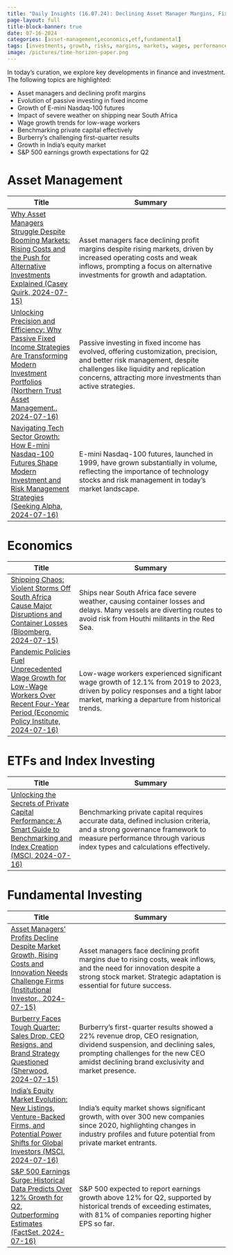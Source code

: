 ```yaml
---
title: "Daily Insights (16.07.24): Declining Asset Manager Margins, Fixed Income Trends, Nasdaq-100 Futures Growth, and Surging India Equity Market"
page-layout: full
title-block-banner: true
date: 07-16-2024
categories: [asset-management,economics,etf,fundamental]
tags: [investments, growth, risks, margins, markets, wages, performance, technology, adaptation, revenue]
image: /pictures/time-horizon-paper.png
---
```


In today's curation, we explore key developments in finance and investment. The following topics are highlighted:

- Asset managers and declining profit margins
- Evolution of passive investing in fixed income
- Growth of E-mini Nasdaq-100 futures
- Impact of severe weather on shipping near South Africa
- Wage growth trends for low-wage workers
- Benchmarking private capital effectively
- Burberry's challenging first-quarter results
- Growth in India's equity market
- S&P 500 earnings growth expectations for Q2



# Asset Management
| Title | Summary |
|-----|-----------|
| [Why Asset Managers Struggle Despite Booming Markets: Rising Costs and the Push for Alternative Investments Explained (Casey Quirk, 2024-07-15)](https://www.institutionalinvestor.com/article/2dhfi05x8k2pr2loq4v0g/corner-office/asset-manager-profit-margins-get-thinner)   | Asset managers face declining profit margins despite rising markets, driven by increased operating costs and weak inflows, prompting a focus on alternative investments for growth and adaptation. |
| [Unlocking Precision and Efficiency: Why Passive Fixed Income Strategies Are Transforming Modern Investment Portfolios (Northern Trust Asset Management., 2024-07-16)](https://www.institutionalinvestor.com/article/2dg5aji7ohkluumcrwy68/innovation/index-investing-as-an-active-decision-implications-for-fixed-income-investors)   | Passive investing in fixed income has evolved, offering customization, precision, and better risk management, despite challenges like liquidity and replication concerns, attracting more investments than active strategies. |
| [Navigating Tech Sector Growth: How E-mini Nasdaq-100 Futures Shape Modern Investment and Risk Management Strategies (Seeking Alpha, 2024-07-16)](https://seekingalpha.com/article/4703878-tech-growth-25-years-nasdaq-futures)   | E-mini Nasdaq-100 futures, launched in 1999, have grown substantially in volume, reflecting the importance of technology stocks and risk management in today's market landscape. |

# Economics
| Title | Summary |
|-----|-----------|
| [Shipping Chaos: Violent Storms Off South Africa Cause Major Disruptions and Container Losses (Bloomberg, 2024-07-15)](https://finance.yahoo.com/news/ships-fleeing-red-sea-now-160349344.html)   | Ships near South Africa face severe weather, causing container losses and delays. Many vessels are diverting routes to avoid risk from Houthi militants in the Red Sea. |
| [Pandemic Policies Fuel Unprecedented Wage Growth for Low-Wage Workers Over Recent Four-Year Period (Economic Policy Institute, 2024-07-16)](https://angrybearblog.com/2024/06/fastest-wage-growth-over-the-last-four-years)   | Low-wage workers experienced significant wage growth of 12.1% from 2019 to 2023, driven by policy responses and a tight labor market, marking a departure from historical trends. |

# ETFs and Index Investing
| Title | Summary |
|-----|-----------|
| [Unlocking the Secrets of Private Capital Performance: A Smart Guide to Benchmarking and Index Creation (MSCI, 2024-07-16)](https://www.msci.com/www/blog-posts/the-cornerstones-of/04783300823)   | Benchmarking private capital requires accurate data, defined inclusion criteria, and a strong governance framework to measure performance through various index types and calculations effectively. |

# Fundamental Investing
| Title | Summary |
|-----|-----------|
| [Asset Managers' Profits Decline Despite Market Growth, Rising Costs and Innovation Needs Challenge Firms (Institutional Investor., 2024-07-15)](https://www.institutionalinvestor.com/article/2dhfi05x8k2pr2loq4v0g/corner-office/asset-manager-profit-margins-get-thinner)   | Asset managers face declining profit margins due to rising costs, weak inflows, and the need for innovation despite a strong stock market. Strategic adaptation is essential for future success. |
| [Burberry Faces Tough Quarter: Sales Drop, CEO Resigns, and Brand Strategy Questioned (Sherwood, 2024-07-15)](https://sherwood.news/markets/europes-luxury-stocks-have-boomed-burberry-got-left-behind/)   | Burberry's first-quarter results showed a 22% revenue drop, CEO resignation, dividend suspension, and declining sales, prompting challenges for the new CEO amidst declining brand exclusivity and market presence. |
| [India's Equity Market Evolution: New Listings, Venture-Backed Firms, and Potential Power Shifts for Global Investors (MSCI, 2024-07-16)](https://www.msci.com/www/blog-posts/india-s-changed-and-changing/04777168512)   | India's equity market shows significant growth, with over 300 new companies since 2020, highlighting changes in industry profiles and future potential from private market entrants. |
| [S&P 500 Earnings Surge: Historical Data Predicts Over 12% Growth for Q2, Outperforming Estimates (FactSet, 2024-07-16)](https://insight.factset.com/sp-500-will-likely-report-earnings-growth-of-at-least-12-for-q2)   | S&P 500 expected to report earnings growth above 12% for Q2, supported by historical trends of exceeding estimates, with 81% of companies reporting higher EPS so far. |

